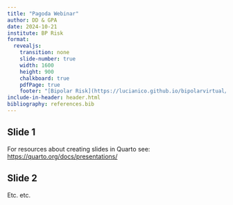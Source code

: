 ```yaml
---
title: "Pagoda Webinar"
author: DD & GPA
date: 2024-10-21
institute: BP Risk
format: 
  revealjs:
    transition: none
    slide-number: true
    width: 1600
    height: 900
    chalkboard: true
    pdfPage: true
    footer: "[Bipolar Risk](https://lucianico.github.io/bipolarvirtual/)"
include-in-header: header.html
bibliography: references.bib 
---
```


## Slide 1

For resources about creating slides in Quarto see: <https://quarto.org/docs/presentations/>

## Slide 2

Etc. etc.

